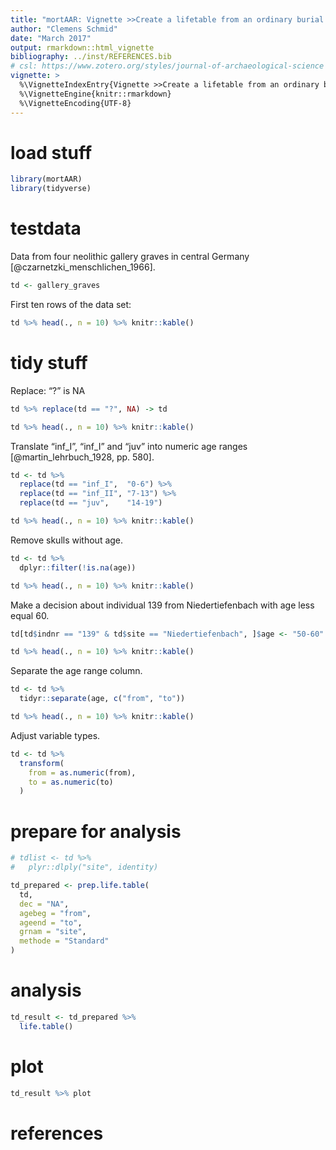 ---
title: "mortAAR: Vignette >>Create a lifetable from an ordinary burial dataset<<"
author: "Clemens Schmid"
date: "March 2017"
output: rmarkdown::html_vignette
bibliography: ../inst/REFERENCES.bib
# csl: https://www.zotero.org/styles/journal-of-archaeological-science
vignette: >
  %\VignetteIndexEntry{Vignette >>Create a lifetable from an ordinary burial dataset<<}
  %\VignetteEngine{knitr::rmarkdown}
  %\VignetteEncoding{UTF-8}
---

# load stuff

```{r, message=FALSE}
library(mortAAR)
library(tidyverse)
```

# testdata
Data from four neolithic gallery graves in central Germany [@czarnetzki_menschlichen_1966].
```{r}
td <- gallery_graves
```

First ten rows of the data set:

```{r, echo=FALSE, results='asis'}
td %>% head(., n = 10) %>% knitr::kable()
```

# tidy stuff

Replace: "?" is NA

```{r}
td %>% replace(td == "?", NA) -> td
```

```{r, echo=FALSE, results='asis'}
td %>% head(., n = 10) %>% knitr::kable()
```

Translate "inf_I", "inf_I" and "juv" into numeric age ranges [@martin_lehrbuch_1928, pp. 580].

```{r}
td <- td %>% 
  replace(td == "inf_I",  "0-6") %>%
  replace(td == "inf_II", "7-13") %>%
  replace(td == "juv",    "14-19")
```

```{r, echo=FALSE, results='asis'}
td %>% head(., n = 10) %>% knitr::kable()
```

Remove skulls without age.

```{r}
td <- td %>%
  dplyr::filter(!is.na(age))
```

```{r, echo=FALSE, results='asis'}
td %>% head(., n = 10) %>% knitr::kable()
```

Make a decision about individual 139 from Niedertiefenbach with age less equal 60. 

```{r}
td[td$indnr == "139" & td$site == "Niedertiefenbach", ]$age <- "50-60"
```

```{r, echo=FALSE, results='asis'}
td %>% head(., n = 10) %>% knitr::kable()
```

Separate the age range column.

```{r}
td <- td %>%
  tidyr::separate(age, c("from", "to"))
```

```{r, echo=FALSE, results='asis'}
td %>% head(., n = 10) %>% knitr::kable()
```

Adjust variable types.

```{r}
td <- td %>%
  transform(
    from = as.numeric(from),
    to = as.numeric(to)
  )
```

# prepare for analysis

```{r}
# tdlist <- td %>%
#   plyr::dlply("site", identity)

td_prepared <- prep.life.table(
  td, 
  dec = "NA", 
  agebeg = "from",
  ageend = "to", 
  grnam = "site", 
  methode = "Standard"
)
```

# analysis

```{r}
td_result <- td_prepared %>%
  life.table()
```

# plot

```{r}
td_result %>% plot
```

# references
